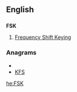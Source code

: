 ==English==
==={{initialism}}===
'''FSK'''
# [[Frequency Shift Keying]]

===Anagrams===
* {{alphagram|[[f**ks#English|f**ks]]}} 
* [[KFS#English|KFS]]


[[he:FSK]]